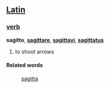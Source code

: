==[[Latin]]==
===[[verb]]===
'''sagitto''', '''[[sagittare]]''', '''[[sagittavi]]''', '''[[sagittatus]]'''

# to shoot arrows
====Related words====
: [[sagitta]]